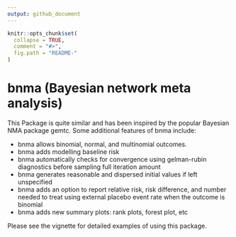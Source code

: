 ```yaml
---
output: github_document
---
```


<!-- README.md is generated from README.Rmd. Please edit that file -->

```r
knitr::opts_chunk$set(
  collapse = TRUE,
  comment = "#>",
  fig.path = "README-"
)
```

# bnma (Bayesian network meta analysis)

This Package is quite similar and has been inspired by the popular Bayesian NMA package gemtc. Some additional features of bnma include:

- bnma allows binomial, normal, and multinomial outcomes.
- bnma adds modelling baseline risk
- bnma automatically checks for convergence using gelman-rubin diagnostics before sampling full iteration amount
- bnma generates reasonable and dispersed initial values if left unspecified 
- bnma adds an option to report relative risk, risk difference, and number needed to treat using external placebo event rate when the outcome is binomial
- bnma adds new summary plots: rank plots, forest plot, etc

Please see the vignette for detailed examples of using this package.